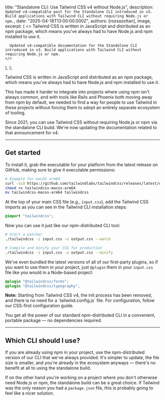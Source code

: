 

  title: "Standalone CLI: Use Tailwind CSS v4 without Node.js",
  description: `Updated v4-compatible post for the Standalone CLI introduced in v3. Build applications with Tailwind CLI without requiring Node.js or npm.`,
  date: "2025-04-18T13:00:00.000Z",
  authors: [rozsazoltan],
  image,
  excerpt: (
    <>
      Tailwind CSS is written in JavaScript and distributed as an npm package, which means you've always had to have Node.js and npm installed to use it.

      Updated v4-compatible documentation for the Standalone CLI introduced in v3. Build applications with Tailwind CLI without requiring Node.js or npm.
    </>
  ),
};

Tailwind CSS is written in JavaScript and distributed as an npm package, which means you've always had to have Node.js and npm installed to use it.

This has made it harder to integrate into projects where using npm isn't always common, and with tools like <Link href="https://world.hey.com/dhh/rails-7-will-have-three-great-answers-to-javascript-in-2021-8d68191b">Rails</Link> and <Link href="https://github.com/phoenixframework/phoenix/pull/4377">Phoenix</Link> both moving away from npm by default, we needed to find a way for people to use Tailwind in these projects without forcing them to adopt an entirely separate ecosystem of tooling.

Since 2021, you can use Tailwind CSS without requiring Node.js or npm via the <Link href="https://github.com/tailwindlabs/tailwindcss/releases/latest">standalone CLI build</Link>. We're now updating the documentation related to that announcement for v4.

---

## Get started

To install it, grab the executable for your platform from the <Link href="https://github.com/tailwindlabs/tailwindcss/releases/latest">latest release</Link> on GitHub, making sure to give it executable permissions:

```sh
# Example for macOS arm64
curl -sLO https://github.com/tailwindlabs/tailwindcss/releases/latest/download/tailwindcss-macos-arm64
chmod +x tailwindcss-macos-arm64
mv tailwindcss-macos-arm64 tailwindcss
```

At the top of your main CSS file (e.g., `input.css`), add the Tailwind CSS imports as you can see in <Link href="/docs/installation/tailwind-cli">the Tailwind CLI installation</Link> steps:

```css
@import "tailwindcss";
```

Now you can use it just like our npm-distributed CLI tool:

```sh
# Start a watcher
./tailwindcss -i input.css -o output.css --watch

# Compile and minify your CSS for production
./tailwindcss -i input.css -o output.css --minify
```

We've even bundled the latest versions of all of our first-party plugins, so if you want to use them in your project, just `@plugin` them in your `input.css` file like you would in a Node-based project:

```css
@plugin "@tailwindcss/forms";
@plugin "@tailwindcss/typography";
```

<div className="bg-blue-100 dark:bg-blue-900 border-l-4 border-blue-500 p-4">
  <strong>Note:</strong> Starting from Tailwind CSS v4, the init process has been removed, and there is no need for a `tailwind.config.js` file. For configuration, <Link href="/blog/tailwindcss-v4#css-first-configuration">follow our CSS-first configuration guide</Link>.
</div>

You get all the power of our standard npm-distributed CLI in a convenient, portable package — no dependencies required.

---

## Which CLI should I use?

If you are already using npm in your project, use the npm-distributed version of our CLI that we've always provided. It's simpler to update, the file size is smaller, and you're already in the ecosystem anyways — there's no benefit at all to using the standalone build.

If on the other hand you're working on a project where you don't otherwise need Node.js or npm, the standalone build can be a great choice. If Tailwind was the only reason you had a `package.json` file, this is probably going to feel like a nicer solution.
